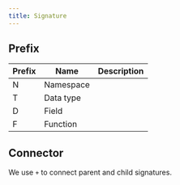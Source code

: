 ```yaml
---
title: Signature
---
```


## Prefix

| Prefix | Name      | Description |
| ------ | --------- | ----------- |
| N      | Namespace |             |
| T      | Data type |             |
| D      | Field     |             |
| F      | Function  |             |

## Connector

We use `+` to connect parent and child signatures.
